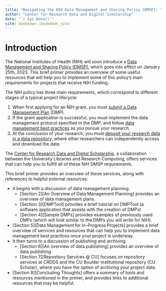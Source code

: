 ```yaml
--- 
title: "Navigating the NIH Data Management and Sharing Policy (DMSP): Tools for CU Researchers"
author: "Center for Research Data and Digital Scholarship"
date: "`r Sys.Date()`"
site: bookdown::bookdown_site
---
```


# Introduction

The National Institutes of Health (NIH) will soon introduce a [Data Management and Sharing Policy (DMSP)](https://sharing.nih.gov/data-management-and-sharing-policy), which goes into effect on January 25th, 2023. This brief primer provides an overview of some useful resources that will help you to implement some of this policy's main requirements for projects that receive NIH funding.  

The NIH policy has three main requirements, which correspond to different stages of a typical project lifecycle:

1. When first applying for an NIH grant, you must [submit a Data Management Plan](https://sharing.nih.gov/data-management-and-sharing-policy/planning-and-budgeting-for-data-management-and-sharing) (DMP). 
2. If the grant application is successful, you must implement the data management protocol specified in the DMP, and follow [data management best practices](https://sharing.nih.gov/data-management-and-sharing-policy/data-management) as you pursue your research.
3. At the conclusion of your research, you must [deposit your research data in a data repository](https://sharing.nih.gov/data-management-and-sharing-policy/sharing-scientific-data), where other researchers can independently access and download the data. 

The [Center for Research Data and Digital Scholarship](https://www.colorado.edu/crdds/), a collaboration between the University Libraries and Research Computing, offers services that can help you to fulfill all of these NIH DMSP requirements. 

This brief primer provides an overview of these services, along with references to helpful external resources:

* It begins with a discussion of data management planning. 
  * [Section 2][An Overview of Data Management Planning] provides an overview of data management plans.
  * [Section 3][DMPTool] provides a brief tutorial on DMPTool (a software application that assists with the creation of DMPs)
  * [Section 4][Sample DMPs] provides examples of previously used DMPs (which will look similar to the DMPs you will write for NIH). 
* [Section 5][Data Management for In-Progress Projects] provides a brief overview of services and resources that can help you to implement data management best practices once your project is underway. 
* It then turns to a discussion of publishing and archiving. 
  * [Section 6][An overview of data publishing] provides an overview of data publishing
  * [Section 7][Repository Services @ CU] focuses on repository services at CRDDS and the CU Boulder institutional repository (CU Scholar), where you have the option of archiving your project data. 
* [Section 8][Concluding Thoughts] offers a summary of tools and resources mentioned in the primer, and provides links to additional resources that may be helpful. 


